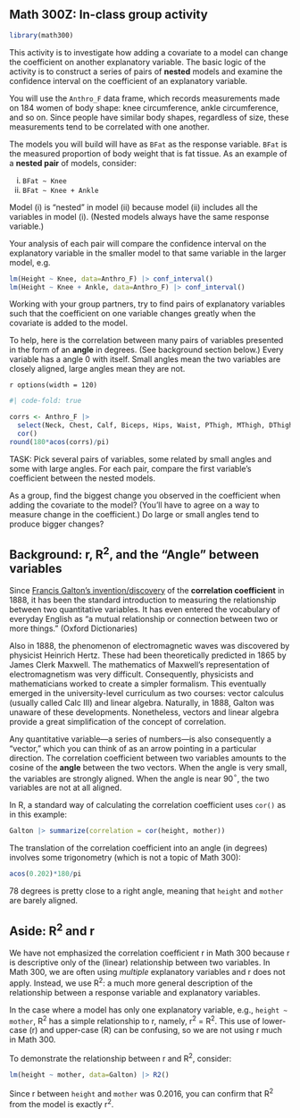 ## Math 300Z: In-class group activity

```r
library(math300)
```


This activity is to investigate how adding a covariate to a model can change the coefficient on another explanatory variable. The basic logic of the activity is to construct a series of pairs of **nested** models and examine the confidence interval on the coefficient of an explanatory variable.

You will use the `Anthro_F` data frame, which records measurements made on 184 women of body shape: knee circumference, ankle circumference, and so on. Since people have similar body shapes, regardless of size, these measurements tend to be correlated with one another.

The models you will build will have as `BFat` as the response variable. `BFat` is the measured proportion of body weight that is fat tissue. As an example of a **nested pair** of models, consider:

i. `BFat ~ Knee`
ii. `BFat ~ Knee + Ankle`

Model (i) is "nested" in model (ii) because model (ii) includes all the variables in model (i). (Nested models always have the same response variable.)

Your analysis of each pair will compare the confidence interval on the explanatory variable in the smaller model to that same variable in the larger model, e.g.

```r
lm(Height ~ Knee, data=Anthro_F) |> conf_interval()
lm(Height ~ Knee + Ankle, data=Anthro_F) |> conf_interval()
```
Working with your group partners, try to find pairs of explanatory variables such that the coefficient on one variable changes greatly when the covariate is added to the model. 

To help, here is the correlation between many pairs of variables presented in the form of an **angle** in degrees. (See background section below.) Every variable has a angle 0 with itself. Small angles mean the two variables are closely aligned, large angles mean they are not.

`r options(width = 120)`

::: {.column-page-right}
```r
#| code-fold: true

corrs <- Anthro_F |>
  select(Neck, Chest, Calf, Biceps, Hips, Waist, PThigh, MThigh, DThigh, Forearm, Wrist, Knee, Elbow, Ankle, Age) |>
  cor() 
round(180*acos(corrs)/pi) 

```
:::




TASK: Pick several pairs of variables, some related by small angles and some with large angles. For each pair, compare the first variable's coefficient between the nested models. 

As a group, find the biggest change you observed in the coefficient when adding the covariate to the model? (You'll have to agree on a way to measure change in the coefficient.) Do large or small angles tend to produce bigger changes?


## Background: r, R^2^, and the "Angle" between variables

Since [Francis Galton's invention/discovery](https://galton.org/essays/1880-1889/galton-1889-nature-correlations.pdf) of the **correlation coefficient** in 1888, it has been the standard introduction to measuring the relationship between two quantitative variables. It has even entered the vocabulary of everyday English as "a mutual relationship or connection between two or more things." (Oxford Dictionaries)

Also in 1888, the phenomenon of electromagnetic waves was discovered by physicist Heinrich Hertz. These had been theoretically predicted in 1865 by James Clerk Maxwell. The mathematics of Maxwell's representation of electromagnetism was very difficult. Consequently, physicists and mathematicians worked to create a simpler formalism. This eventually emerged in the university-level curriculum as two courses: vector calculus (usually called Calc III) and linear algebra. Naturally, in 1888, Galton was unaware of these developments. Nonetheless, vectors and linear algebra provide a great simplification of the concept of correlation.

Any quantitative variable---a series of numbers---is also consequently a "vector," which you can think of as an arrow pointing in a particular direction. The correlation coefficient between two variables amounts to the cosine of the **angle** between the two vectors. When the angle is very small, the variables are strongly aligned. When the angle is near 90$^\circ$, the two variables are not at all aligned.

In R, a standard way of calculating the correlation coefficient uses `cor()` as in this example:

```r
Galton |> summarize(correlation = cor(height, mother))
```
The translation of the correlation coefficient into an angle (in degrees) involves some trigonometry (which is not a topic of Math 300):

```r
acos(0.202)*180/pi
```

78 degrees is pretty close to a right angle, meaning that `height` and `mother` are barely aligned.

::: {.callout-note}
## Aside: R^2^ and r

We have not emphasized the correlation coefficient r in Math 300 because r is descriptive only of the (linear) relationship between two variables. In Math 300, we are often using *multiple* explanatory variables and r does not apply. Instead, we use R^2^: a much more general description of the relationship between a response variable and explanatory variables. 

In the case where a model has only one explanatory variable, e.g., `height ~ mother`, R^2^ has a simple relationship to r, namely, r^2^ = R^2^. This use of lower-case (r) and upper-case (R) can be confusing, so we are not using r much in Math 300.

To demonstrate the relationship between r and R^2^, consider:

```r
lm(height ~ mother, data=Galton) |> R2()
```

Since r between `height` and `mother` was 0.2016, you can confirm that R^2^ from the model is exactly r^2^.

:::

